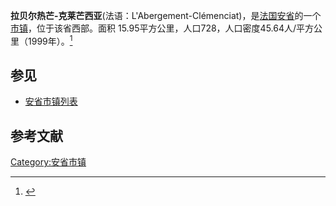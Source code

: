 {{Infobox French commune
|name                    = 拉贝尔热芒-克莱芒西亚
|native name             = L'Abergement-Clémenciat
|image flag              = 
|image flag size         = 
|flag legend             = 
|image coat of arms      = 
|image coat of arms size = 
|coat of arms legend     = 
|city motto              = 
|image                   = 
|caption                 = 
|map                     = 
|adjustable map          = 
|time zone               = 
|longitude              = 
|latitude               =  
|arrondissement         =  
|canton                 =  
|subdivisions entry      = 
|subdivisions            = 
|intercommunality        = 
|mayor                   = 
|term                    = 
|elevation m             = 
|area km2                = 15.95
|population             = 728
|population date         = 1999
|INSEE                  = 01001
|postal code             = 728
|website                 = 
}}
'''拉贝尔热芒-克莱芒西亚'''(法语：L'Abergement-Clémenciat)，是[[法国|法国]][[安省_(法國)|安省]]的一个[[市镇_(法国)|市镇]]，位于该省西部。面积 15.95平方公里，人口728，人口密度45.64人/平方公里（1999年）。<ref name="Statmallen Areal i Frankrikes kommuner">{{cite web|url=http://www.insee.fr/fr/ppp/bases-de-donnees/recensement/populations-legales/france-departements.asp?annee=2009#departements|title=Insee, Populations légales 2009 pour les départements et les collectivités d'outre-mer France métropolitaine et DOM|accessdate=2012-01-30|archive-date=2012-01-08|archive-url=https://web.archive.org/web/20120108000120/http://www.insee.fr/fr/ppp/bases-de-donnees/recensement/populations-legales/france-departements.asp?annee=2009#departements|dead-url=no}}</ref>

==参见==
*[[安省市镇列表|安省市镇列表]]

== 参考文献 ==
{{reflist}}

{{安省市鎮}}

[[Category:安省市镇|Category:安省市镇]]
